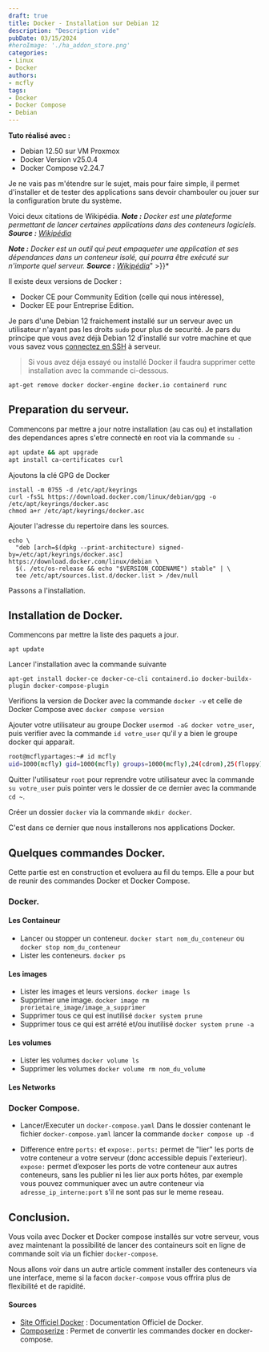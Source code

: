 ---
draft: true
title: Docker - Installation sur Debian 12
description: "Description vide"
pubDate: 03/15/2024
#heroImage: './ha_addon_store.png'
categories: 
- Linux
- Docker
authors: 
- mcfly
tags:
- Docker
- Docker Compose
- Debian
---

**Tuto réalisé avec :**
* Debian 12.50 sur VM Proxmox
* Docker Version v25.0.4
* Docker Compose v2.24.7

Je ne vais pas m'étendre sur le sujet, mais pour faire simple, il permet d'installer et de tester des applications sans devoir chambouler ou jouer sur la configuration brute du système.

Voici deux citations de Wikipédia.
***Note :** Docker est une plateforme permettant de lancer certaines applications dans des conteneurs logiciels. **Source :** [Wikipédia](https://fr.wikipedia.org/wiki/Docker_(logiciel))*

***Note :** Docker est un outil qui peut empaqueter une application et ses dépendances dans un conteneur isolé, qui pourra être exécuté sur n'importe quel serveur. **Source :** [Wikipédia](https://fr.wikipedia.org/wiki/Docker_(logiciel))*" >}}*


Il existe deux versions de Docker :
* Docker CE pour Community Edition (celle qui nous intéresse),
* Docker EE pour Entreprise Edition.

Je pars d'une Debian 12 fraichement installé sur un serveur avec un utilisateur n'ayant pas les droits `sudo` pour plus de securité.
Je pars du principe que vous avez déjà Debian 12 d'installé sur votre machine et que vous savez vous [connectez en SSH](../ssh_connexion/) à serveur.


>Si vous avez déja essayé ou installé Docker il faudra supprimer cette installation avec la commande ci-dessous.
```
apt-get remove docker docker-engine docker.io containerd runc
```

## Preparation du serveur.
Commencons par mettre a jour notre installation (au cas ou) et installation des dependances apres s'etre connecté en root via la commande `su -`
```bash
apt update && apt upgrade
apt install ca-certificates curl
```

Ajoutons la clé GPG de Docker
```
install -m 0755 -d /etc/apt/keyrings
curl -fsSL https://download.docker.com/linux/debian/gpg -o /etc/apt/keyrings/docker.asc
chmod a+r /etc/apt/keyrings/docker.asc
```

Ajouter l'adresse du repertoire dans les sources.
```
echo \
  "deb [arch=$(dpkg --print-architecture) signed-by=/etc/apt/keyrings/docker.asc] https://download.docker.com/linux/debian \
  $(. /etc/os-release && echo "$VERSION_CODENAME") stable" | \
  tee /etc/apt/sources.list.d/docker.list > /dev/null
```

Passons a l'installation.

## Installation de Docker.
Commencons par mettre la liste des paquets a jour.
```
apt update
```

Lancer l'installation avec la commande suivante
```
apt-get install docker-ce docker-ce-cli containerd.io docker-buildx-plugin docker-compose-plugin
```

Verifions la version de Docker avec la commande `docker -v` et celle de Docker Compose avec `docker compose version`

Ajouter votre utilisateur au groupe Docker `usermod -aG docker votre_user`, puis verifier avec la commande `id votre_user` qu'il y a bien le groupe docker qui apparait.

```bash
root@mcflypartages:~# id mcfly
uid=1000(mcfly) gid=1000(mcfly) groups=1000(mcfly),24(cdrom),25(floppy),29(audio),30(dip),44(video),46(plugdev),108(netdev),998(docker)
```

Quitter l'utilisateur `root` pour reprendre votre utilisateur avec la commande `su votre_user` puis pointer vers le dossier de ce dernier avec la commande `cd ~`.

Créer un dossier `docker` via la commande `mkdir docker`.

C'est dans ce dernier que nous installerons nos applications Docker.

## Quelques commandes Docker.

Cette partie est en construction et evoluera au fil du temps. Elle a pour but de reunir des commandes Docker et Docker Compose.

### Docker.
#### Les Containeur
* Lancer ou stopper un conteneur.
`docker start nom_du_conteneur` ou `docker stop nom_du_conteneur`
* Lister les conteneurs.
`docker ps`

#### Les images
* Lister les images et leurs versions.
`docker image ls`
* Supprimer une image.
`docker image rm prorietaire_image/image_a_supprimer`
* Supprimer tous ce qui est inutilisé
`docker system prune`
* Supprimer tous ce qui est arrété et/ou inutilisé
`docker system prune -a`

#### Les volumes
* Lister les volumes
`docker volume ls`
* Supprimer les volumes
`docker volume rm nom_du_volume`

#### Les Networks

### Docker Compose.
* Lancer/Executer un `docker-compose.yaml`
Dans le dossier contenant le fichier `docker-compose.yaml` lancer la commande `docker compose up -d`

* Difference entre `ports:` et `expose:`.
`ports:` permet de "lier" les ports de votre conteneur a votre serveur (donc accessible depuis l'exterieur). 
`expose:` permet d’exposer les ports de votre conteneur aux autres conteneurs, sans les publier ni les lier aux ports hôtes, par exemple vous pouvez communiquer avec un autre conteneur via `adresse_ip_interne:port` s'il ne sont pas sur le meme reseau.

## Conclusion.
Vous voila avec Docker et Docker compose installés sur votre serveur, vous avez maintenant la possibilité de lancer des containeurs soit en ligne de commande soit via un fichier `docker-compose`.

Nous allons voir dans un autre article comment installer des conteneurs via une interface, meme si la facon `docker-compose` vous offrira plus de flexibilité et de rapidité.


#### Sources
* [Site Officiel Docker](https://docs.docker.com/engine/install/debian/) : Documentation Officiel de Docker.
* [Composerize](https://www.composerize.com/) : Permet de convertir les commandes docker en docker-compose.
